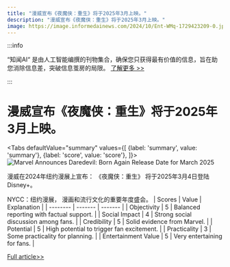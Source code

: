 ```yaml
---
title: "漫威宣布《夜魔侠：重生》将于2025年3月上映。"
description: "漫威宣布《夜魔侠：重生》将于2025年3月上映。"
image: https://image.informedainews.com/2024/10/Ent-WMq-1729423209-0.jpg
---
```



:::info

“知闻AI“ 是由人工智能编撰的刊物集合，确保您只获得最有价值的信息，旨在助您消除信息差，突破信息茧房的局限。  [了解更多 >>](/)

:::

# 漫威宣布《夜魔侠：重生》将于2025年3月上映。


<Tabs
	defaultValue="summary"
	values={[
	{label: 'summary', value: 'summary'},
	{label: 'score', value: 'score'},
]}>
<TabItem value="summary">
<img
  src="https://image.informedainews.com/2024/10/Ent-WMq-1729423209-0.jpg"
  alt="Marvel Announces Daredevil: Born Again Release Date for March 2025"
/>



漫威在2024年纽约漫展上宣布：
《夜魔侠：重生》
将于2025年3月4日登陆Disney+。

NYCC：纽约漫展，
漫画和流行文化的重要年度盛会。
</TabItem>
<TabItem value="score">
	| Scores     | Value   | Explanation |
	| -------- | ------- | ------- |
	| Objectivity  | 5    | Balanced reporting with factual support.    |
	| Social Impact | 4     | Strong social discussion among fans.    |
	| Credibility    | 5    | Solid evidence from Marvel.    |
	| Potential    | 5    | High potential to trigger fan excitement.    |
	| Practicality    | 3    | Some practicality for planning.    |
	| Entertainment Value    | 5    | Very entertaining for fans.    |
</TabItem>
</Tabs>

[Full article>>](https://www.ign.com/articles/daredevil-born-again-gets-an-official-march-2025-release-date)
